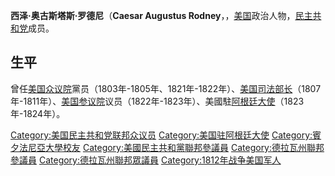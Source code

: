 {{Infobox Officeholder
| name                = 西泽·A·罗德尼<br/>Caesar A. Rodney
| image               = Rodneycaesara3.jpg
| images_width        = 200px
| order3              = 6
| office3             = 美国司法部长
| term_start3         = 1807年1月20日
| term_end3           = 1811年12月5日
| president3          = [[托马斯·杰斐逊|托马斯·杰斐逊]]<br>[[詹姆斯·麦迪逊|詹姆斯·麦迪逊]]
| predecessor3        = [[约翰·布雷肯里奇|约翰·布雷肯里奇]]
| successor3          = [[威廉·平克尼|威廉·平克尼]]
| birth_date          = {{birth date|1772|1|4|mf=y}}
| birth_place         = [[特拉华州|特拉华州]][[威尔明顿_(特拉华州)|威尔明顿]]
| death_date          = {{death date and age|1824|06|10|1772|01|04}}
| death_place         = [[阿根廷|阿根廷]][[布宜诺斯艾利斯|布宜诺斯艾利斯]]
| spouse              = Susan Hunn
| party               = [[民主共和党|民主共和党]]
| alma_mater          = [[宾夕法尼亚大学|宾夕法尼亚大学]]
| occupation          =
| profession          = 
| religion            =
}}
'''西泽·奥古斯塔斯·罗德尼'''（'''Caesar Augustus Rodney'''，{{bd|1772年|1月4日|1824年|6月10日|}}，[[美国|美国]]政治人物，[[民主共和党|民主共和党]]成员。

==生平==
曾任[[美国众议院|美国众议院]]黨员（1803年-1805年、1821年-1822年）、[[美国司法部长|美国司法部长]]（1807年-1811年）、[[美国参议院|美国参议院]]议员（1822年-1823年）、美國駐[[阿根廷|阿根廷]][[大使|大使]]（1823年-1824年）。

{{start box}}
{{succession box|[[约翰·布雷肯里奇|约翰·布雷肯里奇]]|[[威廉·平克尼|威廉·平克尼]]|[[美国司法部长|美国司法部长]]|1807年-1811年}}
{{end box}}

{{美国司法部长}}
{{Thomas Jefferson cabinet}}
{{James Madison cabinet}}
{{Authority control}}

{{DEFAULTSORT:Rodney, Caesar A.}}
[[Category:美国民主共和党联邦众议员|Category:美国民主共和党联邦众议员]]
[[Category:美国驻阿根廷大使|Category:美国驻阿根廷大使]]
[[Category:賓夕法尼亞大學校友|Category:賓夕法尼亞大學校友]]
[[Category:美國民主共和黨聯邦參議員|Category:美國民主共和黨聯邦參議員]]
[[Category:德拉瓦州聯邦參議員|Category:德拉瓦州聯邦參議員]]
[[Category:德拉瓦州聯邦眾議員|Category:德拉瓦州聯邦眾議員]]
[[Category:1812年战争美国军人|Category:1812年战争美国军人]]